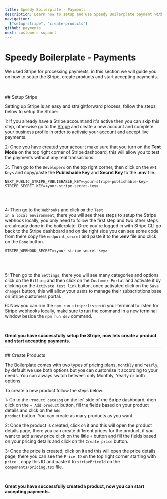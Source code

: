```yaml
---
title: Speedy Boilerplate - Payments
description: Learn how to setup and use Speedy Boilerplate payment with Stripe.
navigation:
  ["setup-stripe", "create-products"]
github: payments
next: customers-support
---
```


# Speedy Boilerplate - Payments

We used Stripe for processing payments, in this section we will guide you on how to setup the Stripe, create products and start accepting payments. 

<br />
<br />

<DocsTitle href="setup-stripe">
## Setup Stripe
</DocsTitle>

Setting up Stripe is an easy and straightforward process, follow the steps below to setup the Stripe:

1: If you already have a Stripe account and it's active then you can skip this step, otherwise go to the [Stripe](https://dashboard.stripe.com/register) and create a new account and complete your business profile in order to activate your account and accept live payments. 

2: Once you have created your account make sure that you turn on the **Test Mode** on the top right corner of Stripe dashboard, this will allow you to test the payments without any real transactions.

3:. Then go to the <Code>Developers</Code> on the top right corner, then click on the <Code>API Keys</Code> and copy/paste the **Publishable Key** and **Secret Key** to the **.env** file.

```env
NEXT_PUBLIC_STRIPE_PUBLISHABLE_KEY=<your-stripe-publishable-key>
STRIPE_SECRET_KEY=<your-stripe-secret-key>
```

<br />
<br />

4: Then go to the <Code>Webhooks</Code> and click on the <Code>Test in a local environment</Code>, there you will see three steps to setup the Stripe webhook locally, you only need to follow the first step and two other steps are already done in the boilerplate. Once you're logged in with Stripe CLI go back to the Stripe dashboard and on the right side you can see some code from there copy the <Code>endpoint_secret</Code> and paste it to the **.env** file and click on the <Code>Done</Code> button.

```env
STRIPE_WEBHOOK_SECRET=<your-stripe-secret-key>
```

<br />
<br />

5: Then go to the <Code>Settings</Code>, there you will see many categories and options click on the <Code>Billing</Code> and then click on the <Code>Customer Portal</Code> and activate it by clicking on the <Code>Activate test link</Code> button, once activated click on the <Code>Save changes</Code> button, this will allow your users to manage their subscriptions base on Stripe customers portal. 

6: Now you can run the <Code>npm run stripe:listen</Code> in your terminal to listen for Stripe webhooks locally, make sure to run the command in a new terminal window beside the <Code>npm run dev</Code> command.

<br />

**Great you have successfully setup the Stripe, now lets create a product and start accepting payments.**

---

<DocsTitle href="create-products">
## Create Products
</DocsTitle>

The Boilerplate comes with two types of pricing plans, <Code>Monthly</Code> and <Code>Yearly</Code>, by default we use both options but you can customize it according to your needs. You can always switch between only Monthly, Yearly or both options. 

To create a new product follow the steps below:

1: Go to the <Code>Product catalog</Code> on the left side of the Stripe dashboard, then click on the <Code>+ Add product</Code> button, fill the fields based on your product details and click on the <Code>Add product</Code> button. You can create as many products as you want.

2: Once the product is created, click on it and this will open the product details page, there you can create different prices for the product, if you want to add a new price click on the little <Code>+</Code> button and fill the fields based on your pricing details and click on the <Code>Create price</Code> button.

3: Once the price is created, click on it and this will open the price details page, there you can see the <Code>Price ID</Code> on the top right corner starting with <Code>price_</Code>, copy this ID and paste it to <Code>stripePriceId</Code> on the <Code>components/pricing.tsx</Code> file.

<br />

**Great you have successfully created a product, now you can start accepting payments.**
